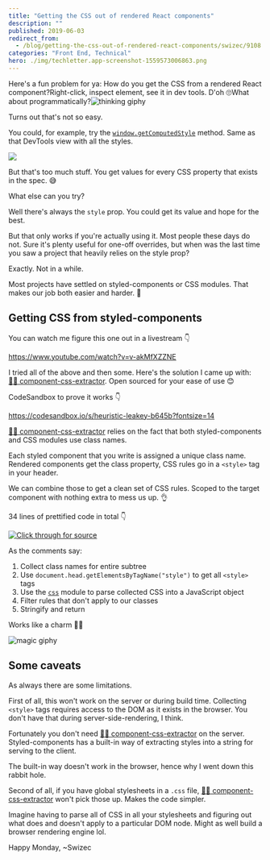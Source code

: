 ```yaml
---
title: "Getting the CSS out of rendered React components"
description: ""
published: 2019-06-03
redirect_from:
  - /blog/getting-the-css-out-of-rendered-react-components/swizec/9108
categories: "Front End, Technical"
hero: ./img/techletter.app-screenshot-1559573006863.png
---
```


Here's a fun problem for ya: How do you get the CSS from a rendered React component?Right-click, inspect element, see it in dev tools. D'oh 🙄What about programmatically?![thinking giphy](./img/media-kPtv3UIPrv36cjxqLs-giphy.gif)

Turns out that's not so easy.

You could, for example, try the [`window.getComputedStyle`](https://developer.mozilla.org/en-US/docs/Web/API/Window/getComputedStyle) method. Same as that DevTools view with all the styles.

![](./img/JQoQAck.gif)

But that's too much stuff. You get values for every CSS property that exists in the spec. 😅

What else can you try?

Well there's always the `style` prop. You could get its value and hope for the best.

But that only works if you're actually using it. Most people these days do not. Sure it's plenty useful for one-off overrides, but when was the last time you saw a project that heavily relies on the style prop?

Exactly. Not in a while.

Most projects have settled on styled-components or CSS modules. That makes our job both easier and harder. 🤨

## Getting CSS from styled-components

You can watch me figure this one out in a livestream 👇

https://www.youtube.com/watch?v=v-akMfXZZNE

I tried all of the above and then some. Here's the solution I came up with: [👨‍🎨 component-css-extractor](https://github.com/Swizec/component-css-extractor). Open sourced for your ease of use 😊

CodeSandbox to prove it works 👇

https://codesandbox.io/s/heuristic-leakey-b645b?fontsize=14

[👨‍🎨 component-css-extractor](https://github.com/Swizec/component-css-extractor) relies on the fact that both styled-components and CSS modules use class names.

Each styled component that you write is assigned a unique class name. Rendered components get the class property, CSS rules go in a `<style>` tag in your header.

We can combine those to get a clean set of CSS rules. Scoped to the target component with nothing extra to mess us up. 👌

34 lines of prettified code in total 👇

[![Click through for source](./img/techletter.app-screenshot-1559573006863.png)](<https://carbon.now.sh/?bg=rgba(255,255,255,1)&t=seti&l=javascript&ds=true&wc=true&wa=true&pv=48px&ph=32px&ln=false&code=import%20css%20from%20%22css%22%3B%0A%0Afunction%20getClassNames(node)%20%7B%0A%20%20%20%20return%20%5B%0A%20%20%20%20%20%20%20%20node.className%2C%0A%20%20%20%20%20%20%20%20...Array.from(node.children).map(getClassNames)%0A%20%20%20%20%5D.flat()%3B%0A%7D%0A%0Aexport%20default%20function%20extractCSS(node)%20%7B%0A%20%20%20%20%2F%2F%20Collect%20class%20names%20for%20a%20DOM%20subtree%0A%20%20%20%20%2F%2F%20Works%20for%20styled-components%20and%20CSS%20modules%20(anything%20based%20on%20CSS%20classes)%0A%20%20%20%20const%20classNames%20%3D%20getClassNames(node)%0A%20%20%20%20%20%20%20%20.map(name%20%3D%3E%20name.split(%22%20%22))%0A%20%20%20%20%20%20%20%20.flat()%0A%20%20%20%20%20%20%20%20.map(name%20%3D%3E%20%60.%24%7Bname%7D%60)%3B%0A%0A%20%20%20%20%2F%2F%20Gets%20embedded%20CSS%20for%20the%20entire%20page%0A%20%20%20%20const%20cssStyles%20%3D%20Array.from(document.head.getElementsByTagName(%22style%22))%0A%20%20%20%20%20%20%20%20.map(style%20%3D%3E%20style.innerHTML)%0A%20%20%20%20%20%20%20%20.join(%22%22)%3B%0A%0A%20%20%20%20%2F%2F%20Filters%20CSS%20for%20our%20classes%0A%20%20%20%20const%20parsedCSS%20%3D%20css.parse(cssStyles)%3B%0A%20%20%20%20parsedCSS.stylesheet.rules%20%3D%20parsedCSS.stylesheet.rules%0A%20%20%20%20%20%20%20%20.filter(rule%20%3D%3E%20rule.type%20%3D%3D%3D%20%22rule%22)%0A%20%20%20%20%20%20%20%20.filter(rule%20%3D%3E%0A%20%20%20%20%20%20%20%20%20%20%20%20rule.selectors.some(selector%20%3D%3E%0A%20%20%20%20%20%20%20%20%20%20%20%20%20%20%20%20classNames.some(name%20%3D%3E%20name%20%3D%3D%3D%20selector)%0A%20%20%20%20%20%20%20%20%20%20%20%20)%0A%20%20%20%20%20%20%20%20)%3B%0A%0A%20%20%20%20return%20css.stringify(parsedCSS)%3B%0A%7D>)

As the comments say:

1.  Collect class names for entire subtree
2.  Use `document.head.getElementsByTagName("style")` to get all `<style>` tags
3.  Use the [`css`](https://github.com/reworkcss/css) module to parse collected CSS into a JavaScript object
4.  Filter rules that don't apply to our classes
5.  Stringify and return

Works like a charm 👨‍🎨

![magic giphy](./img/media-12NUbkX6p4xOO4-giphy.gif)

## Some caveats

As always there are some limitations.

First of all, this won't work on the server or during build time. Collecting `<style>` tags requires access to the DOM as it exists in the browser. You don't have that during server-side-rendering, I think.

Fortunately you don't need [👨‍🎨 component-css-extractor](https://github.com/Swizec/component-css-extractor) on the server. Styled-components has a built-in way of extracting styles into a string for serving to the client.

The built-in way doesn't work in the browser, hence why I went down this rabbit hole.

Second of all, if you have global stylesheets in a `.css` file, [👨‍🎨 component-css-extractor](https://github.com/Swizec/component-css-extractor) won't pick those up. Makes the code simpler.

Imagine having to parse all of CSS in all your stylesheets and figuring out what does and doesn't apply to a particular DOM node. Might as well build a browser rendering engine lol.

Happy Monday, ~Swizec
